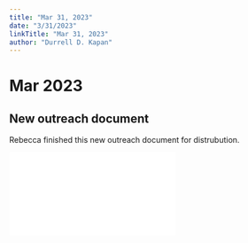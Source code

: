 ```yaml
---
title: "Mar 31, 2023"
date: "3/31/2023"
linkTitle: "Mar 31, 2023"
author: "Durrell D. Kapan"
---
```


# Mar 2023

<!-- add info here -->

## New outreach document

Rebecca finished this new outreach document for distrubution.

![](images/Metrics_Wildlife_Community_Resilience_Summary.pdf)
